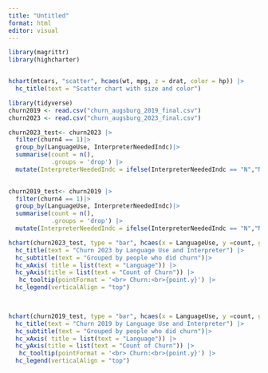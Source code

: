 ```yaml
---
title: "Untitled"
format: html
editor: visual
---
```


```r
library(magrittr)
library(highcharter)


hchart(mtcars, "scatter", hcaes(wt, mpg, z = drat, color = hp)) |>
  hc_title(text = "Scatter chart with size and color")
```

```r
library(tidyverse)
churn2019 <- read.csv("churn_augsburg_2019_final.csv")
churn2023 <- read.csv("churn_augsburg_2023_final.csv")

churn2023_test<- churn2023 |>
  filter(churn4 == 1)|>
  group_by(LanguageUse, InterpreterNeededIndc)|>
  summarise(count = n(),
            .groups = 'drop') |>
  mutate(InterpreterNeededIndc = ifelse(InterpreterNeededIndc == "N","No Interpreter","Interpreter needed"))

  
churn2019_test<- churn2019 |>
  filter(churn4 == 1)|>
  group_by(LanguageUse, InterpreterNeededIndc)|>
  summarise(count = n(),
            .groups = 'drop') |>
  mutate(InterpreterNeededIndc = ifelse(InterpreterNeededIndc == "N","No Interpreter","Interpreter needed")) 

hchart(churn2023_test, type = "bar", hcaes(x = LanguageUse, y =count, group = InterpreterNeededIndc)) |>
  hc_title(text = "Churn 2023 by Language Use and Interpreter") |>
  hc_subtitle(text = "Grouped by people who did churn")|>
  hc_xAxis( title = list(text = "Language")) |>
  hc_yAxis(title = list(text = "Count of Churn")) |>
   hc_tooltip(pointFormat = '<br> Churn:<br>{point.y}') |>
  hc_legend(verticalAlign = "top")
  


hchart(churn2019_test, type = "bar", hcaes(x = LanguageUse, y =count, group = InterpreterNeededIndc)) |>
  hc_title(text = "Churn 2019 by Language Use and Interpreter") |>
  hc_subtitle(text = "Grouped by people who did churn")|>
  hc_xAxis( title = list(text = "Language")) |>
  hc_yAxis(title = list(text = "Count of Churn")) |>
   hc_tooltip(pointFormat = '<br> Churn:<br>{point.y}') |>
  hc_legend(verticalAlign = "top")


 

```
